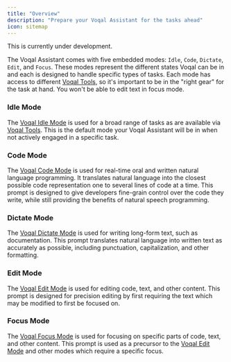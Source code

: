```yaml
---
title: "Overview"
description: "Prepare your Voqal Assistant for the tasks ahead"
icon: sitemap
---
```


<Warning>This is currently under development.</Warning>

The Voqal Assistant comes with five embedded modes: `Idle`, `Code`, `Dictate`, `Edit`, and `Focus`.
These modes represent the different states Voqal can be in and each is designed to handle specific types of tasks. Each mode
has access to different [Voqal Tools](/tools/overview), so it's important to be in the "right gear" for the task at hand.
You won't be able to edit text in focus mode.

### Idle Mode

The [Voqal Idle Mode](/modes/embedded/idle) is used for a broad range of tasks as are available via [Voqal Tools](/tools/).
This is the default mode your Voqal Assistant will be in when not actively engaged in a specific task.

### Code Mode

The [Voqal Code Mode](/modes/embedded/code) is used for real-time oral and written natural language programming.
It translates natural language into the closest possible code representation one to several lines of code at a time.
This prompt is designed to give developers fine-grain control over the code they write, while still providing the
benefits of natural speech programming.

### Dictate Mode

The [Voqal Dictate Mode](/modes/embedded/dictate) is used for writing long-form text, such as documentation.
This prompt translates natural language into written text as accurately as possible, including punctuation,
capitalization, and other formatting.

### Edit Mode

The [Voqal Edit Mode](/modes/embedded/edit) is used for editing code, text, and other content.
This prompt is designed for precision editing by first requiring the text which may be modified to first be focused on.

### Focus Mode

The [Voqal Focus Mode](/modes/embedded/focus) is used for focusing on specific parts of code, text, and other content.
This prompt is used as a precursor to the [Voqal Edit Mode](/modes/embedded/edit) and other modes which require a specific focus.
